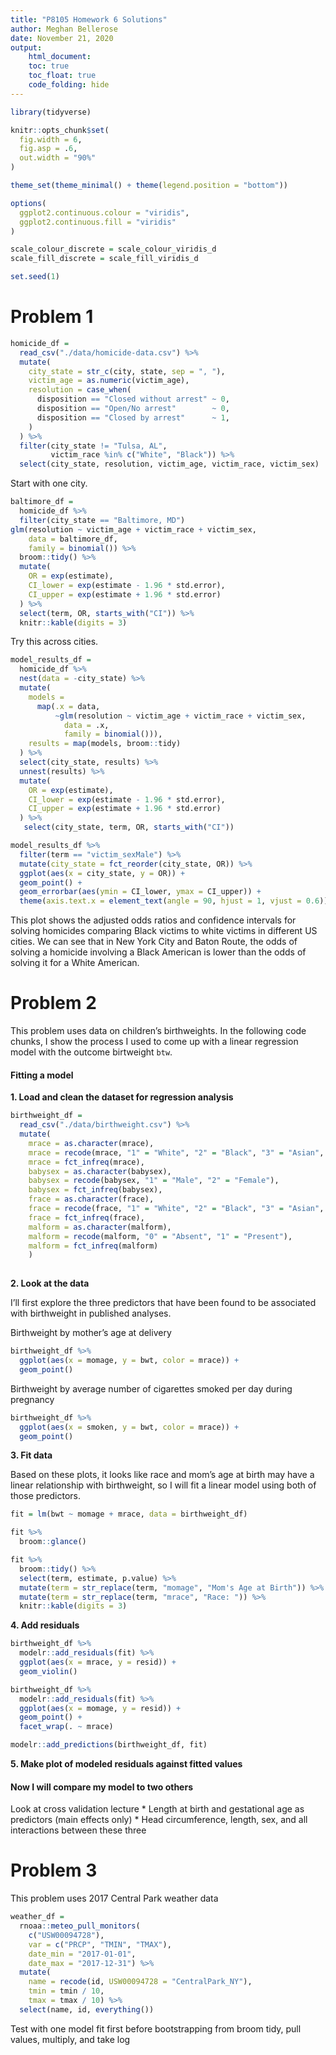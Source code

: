 ```yaml
---
title: "P8105 Homework 6 Solutions"
author: Meghan Bellerose
date: November 21, 2020
output:
    html_document:
    toc: true
    toc_float: true
    code_folding: hide
---
```


```r
library(tidyverse)

knitr::opts_chunk$set(
  fig.width = 6,
  fig.asp = .6,
  out.width = "90%"
)

theme_set(theme_minimal() + theme(legend.position = "bottom"))

options(
  ggplot2.continuous.colour = "viridis",
  ggplot2.continuous.fill = "viridis"
)

scale_colour_discrete = scale_colour_viridis_d
scale_fill_discrete = scale_fill_viridis_d

set.seed(1)
```

# Problem 1

```r
homicide_df = 
  read_csv("./data/homicide-data.csv") %>% 
  mutate(
    city_state = str_c(city, state, sep = ", "),
    victim_age = as.numeric(victim_age),
    resolution = case_when(
      disposition == "Closed without arrest" ~ 0,
      disposition == "Open/No arrest"        ~ 0,
      disposition == "Closed by arrest"      ~ 1,
    )
  ) %>% 
  filter(city_state != "Tulsa, AL",
         victim_race %in% c("White", "Black")) %>% 
  select(city_state, resolution, victim_age, victim_race, victim_sex)
```

Start with one city.

```r
baltimore_df = 
  homicide_df %>% 
  filter(city_state == "Baltimore, MD")
glm(resolution ~ victim_age + victim_race + victim_sex,
    data = baltimore_df,
    family = binomial()) %>% 
  broom::tidy() %>% 
  mutate(
    OR = exp(estimate),
    CI_lower = exp(estimate - 1.96 * std.error),
    CI_upper = exp(estimate + 1.96 * std.error)
  ) %>% 
  select(term, OR, starts_with("CI")) %>% 
  knitr::kable(digits = 3)
```

Try this across cities.

```r
model_results_df = 
  homicide_df %>% 
  nest(data = -city_state) %>% 
  mutate(
    models = 
      map(.x = data, 
          ~glm(resolution ~ victim_age + victim_race + victim_sex,
            data = .x,
            family = binomial())),
    results = map(models, broom::tidy)
  ) %>% 
  select(city_state, results) %>% 
  unnest(results) %>% 
  mutate(
    OR = exp(estimate),
    CI_lower = exp(estimate - 1.96 * std.error),
    CI_upper = exp(estimate + 1.96 * std.error)
  ) %>% 
   select(city_state, term, OR, starts_with("CI"))
```

```r
model_results_df %>% 
  filter(term == "victim_sexMale") %>% 
  mutate(city_state = fct_reorder(city_state, OR)) %>% 
  ggplot(aes(x = city_state, y = OR)) +
  geom_point() +
  geom_errorbar(aes(ymin = CI_lower, ymax = CI_upper)) +
  theme(axis.text.x = element_text(angle = 90, hjust = 1, vjust = 0.6))
```

This plot shows the adjusted odds ratios and confidence intervals for solving homicides comparing Black victims to white victims in different US cities. We can see that in New York City and Baton Route, the odds of solving a homicide involving a Black American is lower than the odds of solving it for a White American.

# Problem 2

This problem uses data on children's birthweights. In the following code chunks, I show the process I used to come up with a linear regression model with the outcome birtweight `btw`. 

#### Fitting a model

**1. Load and clean the dataset for regression analysis** 

```r
birthweight_df = 
  read_csv("./data/birthweight.csv") %>% 
  mutate(
    mrace = as.character(mrace), 
    mrace = recode(mrace, "1" = "White", "2" = "Black", "3" = "Asian", "4" = "Puerto Rican", "8" = "Other"),
    mrace = fct_infreq(mrace),
    babysex = as.character(babysex),
    babysex = recode(babysex, "1" = "Male", "2" = "Female"),
    babysex = fct_infreq(babysex),
    frace = as.character(frace), 
    frace = recode(frace, "1" = "White", "2" = "Black", "3" = "Asian", "4" = "Puerto Rican", "9" = "Unknown"),
    frace = fct_infreq(frace),
    malform = as.character(malform),
    malform = recode(malform, "0" = "Absent", "1" = "Present"),
    malform = fct_infreq(malform)
    )
  
```

**2. Look at the data**

I'll first explore the three predictors that have been found to be associated with birthweight in published analyses. 

Birthweight by mother's age at delivery

```r
birthweight_df %>% 
  ggplot(aes(x = momage, y = bwt, color = mrace)) +
  geom_point()
```


Birthweight by average number of cigarettes smoked per day during pregnancy

```r
birthweight_df %>% 
  ggplot(aes(x = smoken, y = bwt, color = mrace)) +
  geom_point()
```

**3. Fit data**

Based on these plots, it looks like race and mom's age at birth may have a linear relationship with birthweight, so I will fit a linear model using both of those predictors. 

```r
fit = lm(bwt ~ momage + mrace, data = birthweight_df)
```

```r
fit %>% 
  broom::glance()
```

```r
fit %>% 
  broom::tidy() %>% 
  select(term, estimate, p.value) %>% 
  mutate(term = str_replace(term, "momage", "Mom's Age at Birth")) %>% 
  mutate(term = str_replace(term, "mrace", "Race: ")) %>% 
  knitr::kable(digits = 3)
```

**4. Add residuals**

```r
birthweight_df %>% 
  modelr::add_residuals(fit) %>% 
  ggplot(aes(x = mrace, y = resid)) +
  geom_violin()

birthweight_df %>% 
  modelr::add_residuals(fit) %>% 
  ggplot(aes(x = momage, y = resid)) +
  geom_point() +
  facet_wrap(. ~ mrace)
```

```r
modelr::add_predictions(birthweight_df, fit)
```
**5. Make plot of modeled residuals against fitted values**



#### Now I will compare my model to two others

Look at cross validation lecture
* Length at birth and gestational age as predictors (main effects only)
* Head circumference, length, sex, and all interactions between these  three



# Problem 3

This problem uses 2017 Central Park weather data 

```r
weather_df = 
  rnoaa::meteo_pull_monitors(
    c("USW00094728"),
    var = c("PRCP", "TMIN", "TMAX"), 
    date_min = "2017-01-01",
    date_max = "2017-12-31") %>%
  mutate(
    name = recode(id, USW00094728 = "CentralPark_NY"),
    tmin = tmin / 10,
    tmax = tmax / 10) %>%
  select(name, id, everything())
```

Test with one model fit first before bootstrapping
from broom tidy, pull values, multiply, and take log

